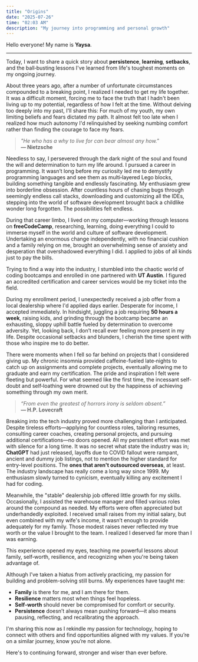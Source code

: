 ---
title: "Origins"
date: "2025-07-26"
time: "02:03 AM"
description: "My journey into programming and personal growth"
---

Hello everyone! My name is **Yaysa**.

---

Today, I want to share a quick story about **persistence**, **learning**, **setbacks**, and the ball‑busting lessons I've learned from life's toughest moments on my ongoing journey.

About three years ago, after a number of unfortunate circumstances compounded to a breaking point, I realized I needed to get my life together. It was a difficult moment, forcing me to face the truth that I hadn't been living up to my potential, regardless of how I felt at the time. Without delving too deeply into my past, I'll share this: For much of my youth, my own limiting beliefs and fears dictated my path. It almost felt too late when I realized how much autonomy I'd relinquished by seeking numbing comfort rather than finding the courage to face my fears.

> _"He who has a why to live for can bear almost any how."_  
> **— Nietzsche**

Needless to say, I persevered through the dark night of the soul and found the will and determination to turn my life around. I pursued a career in programming. It wasn’t long before my curiosity led me to demystify programming languages and see them as multi‑layered Lego blocks, building something tangible and endlessly fascinating. My enthusiasm grew into borderline obsession. After countless hours of chasing bugs through seemingly endless call stacks, downloading and customizing all the IDEs, stepping into the world of software development brought back a childlike wonder long forgotten. The possibilities felt endless.

During that career limbo, I lived on my computer—working through lessons on **freeCodeCamp**, researching, learning, doing everything I could to immerse myself in the world and culture of software development. Undertaking an enormous change independently, with no financial cushion and a family relying on me, brought an overwhelming sense of anxiety and desperation that overshadowed everything I did. I applied to jobs of all kinds just to pay the bills.

Trying to find a way into the industry, I stumbled into the chaotic world of coding bootcamps and enrolled in one partnered with **UT Austin**. I figured an accredited certification and career services would be my ticket into the field.

During my enrollment period, I unexpectedly received a job offer from a local dealership where I'd applied days earlier. Desperate for income, I accepted immediately. In hindsight, juggling a job requiring **50 hours a week**, raising kids, and grinding through the bootcamp became an exhausting, sloppy uphill battle fueled by determination to overcome adversity. Yet, looking back, I don’t recall ever feeling more present in my life. Despite occasional setbacks and blunders, I cherish the time spent with those who inspire me to do better.

There were moments when I fell so far behind on projects that I considered giving up. My chronic insomnia provided caffeine-fueled late‑nights to catch up on assignments and complete projects, eventually allowing me to graduate and earn my certification. The pride and inspiration I felt were fleeting but powerful. For what seemed like the first time, the incessant self-doubt and self‑loathing were drowned out by the happiness of achieving something through my own merit.

> _“From even the greatest of horrors irony is seldom absent.”_  
> **— H.P. Lovecraft**

Breaking into the tech industry proved more challenging than I anticipated. Despite tireless efforts—applying for countless roles, tailoring resumes, consulting career coaches, creating personal projects, and pursuing additional certifications—no doors opened. All my persistent effort was met with silence for a long time. It was no secret what state the industry was in; **ChatGPT** had just released, layoffs due to COVID fallout were rampant, ancient and dummy job listings, not to mention the higher standard for entry-level positions. The **ones that aren't outsourced overseas**, at least. The industry landscape has really come a long way since 1999. My enthusiasm slowly turned to cynicism, eventually killing any excitement I had for coding.

Meanwhile, the "stable" dealership job offered little growth for my skills. Occasionally, I assisted the warehouse manager and filled various roles around the compound as needed. My efforts were often appreciated but underhandedly exploited. I received small raises from my initial salary, but even combined with my wife's income, it wasn’t enough to provide adequately for my family. Those modest raises never reflected my true worth or the value I brought to the team. I realized I deserved far more than I was earning.

This experience opened my eyes, teaching me powerful lessons about family, self‑worth, resilience, and recognizing when you're being taken advantage of.

Although I’ve taken a hiatus from actively practicing, my passion for building and problem-solving still burns. My experiences have taught me:

-   **Family** is there for me, and I am there for them.
-   **Resilience** matters most when things feel hopeless.
-   **Self‑worth** should never be compromised for comfort or security.
-   **Persistence** doesn’t always mean pushing forward—it also means pausing, reflecting, and recalibrating the approach.

I'm sharing this now as I rekindle my passion for technology, hoping to connect with others and find opportunities aligned with my values. If you’re on a similar journey, know you’re not alone.

Here's to continuing forward, stronger and wiser than ever before.
